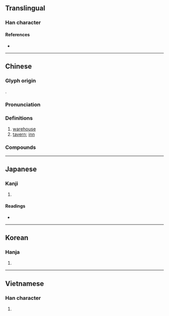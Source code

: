 {{character info/new}}
{{also|栈}}
==Translingual==
{{Han simplified forms|棧|桟|栈}}

===Han character===
{{Han char|rn=75|rad=木|as=08|sn=12|four=43953|canj=DII|ids=⿰木戔}}

====References====
* {{Han ref|kx=0533.240|dkj=14963|dj=0921.210|hdz=21229.080|uh=68E7|ud=26855|bh=B4CC|bd=46284}}

----

==Chinese==
{{zh-forms|s=栈}}

===Glyph origin===
{{Han etym}}
{{Han compound|木|戔|c1=s|c2=p|t1=wood|ls=psc}}.

===Pronunciation===
{{zh-pron
|m=zhàn
|c=zaan6,zaan2
|mn=qz,tw,xm,zz:chàn
|mc=y
|oc=y
|ma=
|cat=n
}}

===Definitions===
{{zh-hanzi}}

# [[warehouse]]
# [[tavern]]; [[inn]]

===Compounds===
{{zh-der|口棧|客棧|堆棧|土棧|棧單|戀棧|浮棧橋|棧道|棧房|棧豆|無心戀棧|棧橋|棧費|棧戀|棧師|棧山航海|駑馬戀棧|貨棧|關棧|行棧|雲棧|糧棧|造畜稠棧|茶棧}}

----

==Japanese==
{{ja-kanji forms|桟|棧}}

===Kanji===
{{ja-kanji|grade=|rs=木08|shin=桟}}

# {{defn|lang=ja|sort=木08}}

====Readings====
* {{ja-readings|on=[[さん]] (san), [[せん]] (sen)|kun=[[かけはし]] (kakehashi), [[たな]] (tana)}}

----

==Korean==

===Hanja===
{{ko-hanja|hangeul=[[잔]], [[전]]|eumhun=|rv=jan, jeon|mr=chan, chŏn|y=can, cen}}

# {{defn|lang=ko|sort=木08}}

----

==Vietnamese==

===Han character===
{{vi-hantu|[[sàn]], [[sến]], [[sán]], [[sạn]], [[xiễn]], [[trăn]], [[chăn]]|rs=木08}}

# {{defn|lang=vi|sort=木08}}